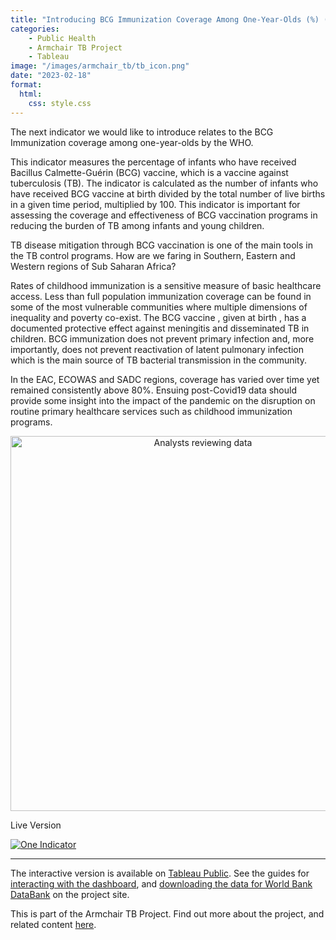```yaml
---
title: "Introducing BCG Immunization Coverage Among One-Year-Olds (%) (Health Inequality Monitor)"
categories: 
    - Public Health
    - Armchair TB Project
    - Tableau
image: "/images/armchair_tb/tb_icon.png"
date: "2023-02-18"
format: 
  html:
    css: style.css
---
```


The next indicator we would like to introduce relates to the BCG Immunization coverage among one-year-olds by the WHO.

This indicator measures the percentage of infants who have received Bacillus Calmette-Guérin (BCG) vaccine, which is a vaccine against tuberculosis (TB). The indicator is calculated as the number of infants who have received BCG vaccine at birth divided by the total number of live births in a given time period, multiplied by 100. This indicator is important for assessing the coverage and effectiveness of BCG vaccination programs in reducing the burden of TB among infants and young children.

TB disease mitigation through BCG vaccination is one of the main tools in the TB control programs. How are we faring in Southern, Eastern and Western regions of Sub Saharan Africa?

Rates of childhood immunization is a sensitive measure of basic healthcare access. Less than full population immunization coverage can be found in some of the most vulnerable communities where multiple dimensions of inequality and poverty co-exist. The BCG vaccine , given at birth , has a documented protective effect against meningitis and disseminated TB in children. BCG immunization does not prevent primary infection and, more importantly, does not prevent reactivation of latent pulmonary infection which is the main source of TB bacterial transmission in the community.

In the EAC, ECOWAS and SADC regions, coverage has varied over time yet remained consistently above 80%. Ensuing post-Covid19 data should provide some insight into the impact of the pandemic on the disruption on routine primary healthcare services such as childhood immunization programs.

```{=html}
<div style="text-align: center;">
    <img src="/images/armchair_tb/02_01.png" alt="Analysts reviewing data" width="600"/>
</div>
```

Live Version

::: {#viz1741086737575 .tableauPlaceholder style="position: relative"}
<noscript><a href='#'><img src="https://public.tableau.com/static/images/Ar/ArmchairTBOneIndicator/OneIndicator/1_rss.png" alt="One Indicator " style="border: none"/></a></noscript>

<object class="tableauViz" style="display:none;">

<param name='host_url' value='https%3A%2F%2Fpublic.tableau.com%2F' /> <param name='embed_code_version' value='3' /> <param name='site_root' value='' /><param name='name' value='ArmchairTBOneIndicator&#47;OneIndicator' /><param name='tabs' value='no' /><param name='toolbar' value='yes' /><param name='static_image' value='https:&#47;&#47;public.tableau.com&#47;static&#47;images&#47;Ar&#47;ArmchairTBOneIndicator&#47;OneIndicator&#47;1.png' /> <param name='animate_transition' value='yes' /><param name='display_static_image' value='yes' /><param name='display_spinner' value='yes' /><param name='display_overlay' value='yes' /><param name='display_count' value='yes' /><param name='language' value='en-GB' />

</object>
:::

```{=html}
    <script type='text/javascript'>                    
      var divElement = document.getElementById('viz1741086737575');                    
      var vizElement = divElement.getElementsByTagName('object')[0];                    
      var targetWidth = 800; // Set your target width
      var originalWidth = 1500; // Original width
      var originalHeight = 927; // Original height

      // Calculate scale ratio
      var scaleRatio = targetWidth / originalWidth;

      // Apply scale transformation
      vizElement.style.transform = 'scale(' + scaleRatio + ')';
      vizElement.style.transformOrigin = 'top left'; // Keep the scaling aligned to the top left
      vizElement.style.width = originalWidth + 'px'; // Maintain original width
      vizElement.style.height = originalHeight + 'px'; // Maintain original height
      vizElement.style.overflow = 'hidden'; // Hide any overflow
      
      var scriptElement = document.createElement('script');                    
      scriptElement.src = 'https://public.tableau.com/javascripts/api/viz_v1.js';                    
      vizElement.parentNode.insertBefore(scriptElement, vizElement);                
      </script>
```

---

The interactive version is available on [Tableau Public](https://public.tableau.com/views/ArmchairTBOneIndicator/OneIndicator?%3Alanguage=en-GB&%3Adisplay_count=n&%3Aorigin=viz_share_link). See the guides for [interacting with the dashboard](/posts/armchair_tb_one_indicator.html), and [downloading the data for World Bank DataBank](/posts/connect_world_bank_data_bank.html) on the project site.

This is part of the Armchair TB Project. Find out more about the project, and related content [here](/posts/armchair_tb_intro.html).
